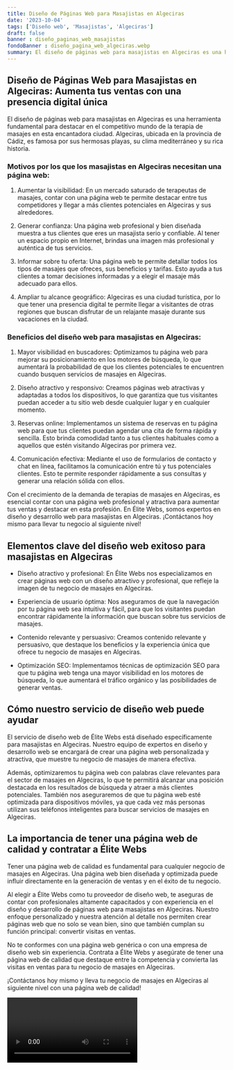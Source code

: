 ```yaml
---
title: Diseño de Páginas Web para Masajistas en Algeciras
date: '2023-10-04'
tags: ['Diseño web', 'Masajistas', 'Algeciras']
draft: false
banner : diseño_paginas_web_masajistas
fondoBanner : diseño_pagina_web_algeciras.webp
summary: El diseño de páginas web para masajistas en Algeciras es una herramienta fundamental para destacar en el competitivo mundo de la terapia de masajes en esta encantadora ciudad. Algeciras, ubicada en la provincia de Cádiz, es famosa por sus hermosas playas, su clima mediterráneo y su rica historia.
---
```


## Diseño de Páginas Web para Masajistas en Algeciras: Aumenta tus ventas con una presencia digital única

El diseño de páginas web para masajistas en Algeciras es una herramienta fundamental para destacar en el competitivo mundo de la terapia de masajes en esta encantadora ciudad. Algeciras, ubicada en la provincia de Cádiz, es famosa por sus hermosas playas, su clima mediterráneo y su rica historia.

### Motivos por los que los masajistas en Algeciras necesitan una página web:

1. Aumentar la visibilidad: En un mercado saturado de terapeutas de masajes, contar con una página web te permite destacar entre tus competidores y llegar a más clientes potenciales en Algeciras y sus alrededores.

2. Generar confianza: Una página web profesional y bien diseñada muestra a tus clientes que eres un masajista serio y confiable. Al tener un espacio propio en Internet, brindas una imagen más profesional y auténtica de tus servicios.

3. Informar sobre tu oferta: Una página web te permite detallar todos los tipos de masajes que ofreces, sus beneficios y tarifas. Esto ayuda a tus clientes a tomar decisiones informadas y a elegir el masaje más adecuado para ellos.

4. Ampliar tu alcance geográfico: Algeciras es una ciudad turística, por lo que tener una presencia digital te permite llegar a visitantes de otras regiones que buscan disfrutar de un relajante masaje durante sus vacaciones en la ciudad.

### Beneficios del diseño web para masajistas en Algeciras:

1. Mayor visibilidad en buscadores: Optimizamos tu página web para mejorar su posicionamiento en los motores de búsqueda, lo que aumentará la probabilidad de que los clientes potenciales te encuentren cuando busquen servicios de masajes en Algeciras.

2. Diseño atractivo y responsivo: Creamos páginas web atractivas y adaptadas a todos los dispositivos, lo que garantiza que tus visitantes puedan acceder a tu sitio web desde cualquier lugar y en cualquier momento.

3. Reservas online: Implementamos un sistema de reservas en tu página web para que tus clientes puedan agendar una cita de forma rápida y sencilla. Esto brinda comodidad tanto a tus clientes habituales como a aquellos que estén visitando Algeciras por primera vez.

4. Comunicación efectiva: Mediante el uso de formularios de contacto y chat en línea, facilitamos la comunicación entre tú y tus potenciales clientes. Esto te permite responder rápidamente a sus consultas y generar una relación sólida con ellos.

Con el crecimiento de la demanda de terapias de masajes en Algeciras, es esencial contar con una página web profesional y atractiva para aumentar tus ventas y destacar en esta profesión. En Élite Webs, somos expertos en diseño y desarrollo web para masajistas en Algeciras. ¡Contáctanos hoy mismo para llevar tu negocio al siguiente nivel!

<GifSeo />

<Cta />

## Elementos clave del diseño web exitoso para masajistas en Algeciras

- Diseño atractivo y profesional: En Élite Webs nos especializamos en crear páginas web con un diseño atractivo y profesional, que refleje la imagen de tu negocio de masajes en Algeciras.

- Experiencia de usuario óptima: Nos aseguramos de que la navegación por tu página web sea intuitiva y fácil, para que los visitantes puedan encontrar rápidamente la información que buscan sobre tus servicios de masajes.

- Contenido relevante y persuasivo: Creamos contenido relevante y persuasivo, que destaque los beneficios y la experiencia única que ofrece tu negocio de masajes en Algeciras.

- Optimización SEO: Implementamos técnicas de optimización SEO para que tu página web tenga una mayor visibilidad en los motores de búsqueda, lo que aumentará el tráfico orgánico y las posibilidades de generar ventas.

## Cómo nuestro servicio de diseño web puede ayudar

El servicio de diseño web de Élite Webs está diseñado específicamente para masajistas en Algeciras. Nuestro equipo de expertos en diseño y desarrollo web se encargará de crear una página web personalizada y atractiva, que muestre tu negocio de masajes de manera efectiva.

Además, optimizaremos tu página web con palabras clave relevantes para el sector de masajes en Algeciras, lo que te permitirá alcanzar una posición destacada en los resultados de búsqueda y atraer a más clientes potenciales. También nos aseguraremos de que tu página web esté optimizada para dispositivos móviles, ya que cada vez más personas utilizan sus teléfonos inteligentes para buscar servicios de masajes en Algeciras.

## La importancia de tener una página web de calidad y contratar a Élite Webs

Tener una página web de calidad es fundamental para cualquier negocio de masajes en Algeciras. Una página web bien diseñada y optimizada puede influir directamente en la generación de ventas y en el éxito de tu negocio.

Al elegir a Élite Webs como tu proveedor de diseño web, te aseguras de contar con profesionales altamente capacitados y con experiencia en el diseño y desarrollo de páginas web para masajistas en Algeciras. Nuestro enfoque personalizado y nuestra atención al detalle nos permiten crear páginas web que no solo se vean bien, sino que también cumplan su función principal: convertir visitas en ventas.

No te conformes con una página web genérica o con una empresa de diseño web sin experiencia. Contrata a Élite Webs y asegúrate de tener una página web de calidad que destaque entre la competencia y convierta las visitas en ventas para tu negocio de masajes en Algeciras.

¡Contáctanos hoy mismo y lleva tu negocio de masajes en Algeciras al siguiente nivel con una página web de calidad!

<Video />

<CtaBot job='Masajistas' city='Algeciras'/>

<Gmaps query='Algeciras+españa+maps' />